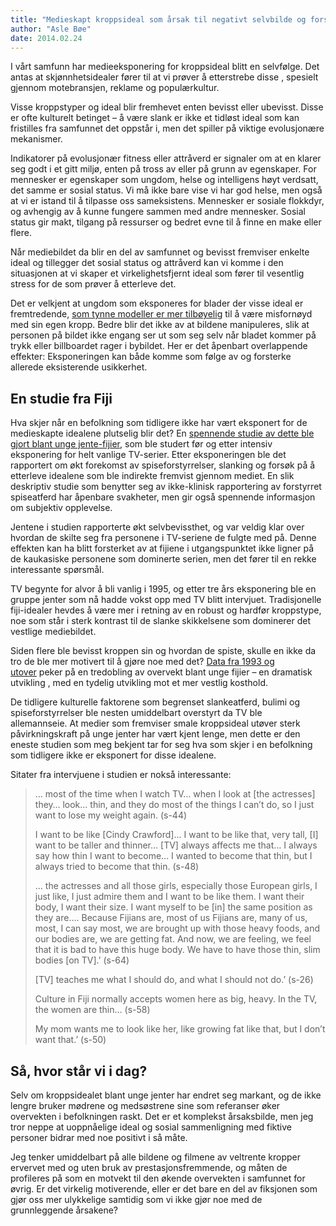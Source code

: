 ```yaml
---
title: "Medieskapt kroppsideal som årsak til negativt selvbilde og forstyrret spiseatferd"
author: "Asle Bøe"
date: 2014.02.24
---
```


I vårt samfunn har medieeksponering for kroppsideal blitt en selvfølge. Det antas at skjønnhetsidealer fører til at vi prøver å etterstrebe disse , spesielt gjennom motebransjen, reklame og populærkultur.

Visse kroppstyper og ideal blir fremhevet enten bevisst eller ubevisst. Disse er ofte kulturelt betinget – å være slank er ikke et tidløst ideal som kan fristilles fra samfunnet det oppstår i, men det spiller på viktige evolusjonære mekanismer.

Indikatorer på evolusjonær fitness eller attråverd er signaler om at en klarer seg godt i et gitt miljø, enten på tross av eller på grunn av egenskaper. For mennesker er egenskaper som ungdom, helse og intelligens høyt verdsatt, det samme er sosial status. Vi må ikke bare vise vi har god helse, men også at vi er istand til å tilpasse oss sameksistens. Mennesker er sosiale flokkdyr, og avhengig av å kunne fungere sammen med andre mennesker. Sosial status gir makt, tilgang på ressurser og bedret evne til å finne en make eller flere.

Når mediebildet da blir en del av samfunnet og bevisst fremviser enkelte ideal og tillegger det sosial status og attråverd kan vi komme i den situasjonen at vi skaper et virkelighetsfjernt ideal som fører til vesentlig stress for de som prøver å etterleve det.

Det er velkjent at ungdom som eksponeres for blader der visse ideal er fremtredende, [som tynne modeller er mer tilbøyelig](http://demoiselle2femme.org/wp-content/uploads/Body-Image-and-Self-Esteem-Among-Girls.pdf) til å være misfornøyd med sin egen kropp. Bedre blir det ikke av at bildene manipuleres, slik at personen på bildet ikke engang ser ut som seg selv når bladet kommer på trykk eller billboardet rager i bybildet. Her er det åpenbart overlappende effekter: Eksponeringen kan både komme som følge av og forsterke allerede eksisterende usikkerhet.

## En studie fra Fiji

Hva skjer når en befolkning som tidligere ikke har vært eksponert for de medieskapte idealene plutselig blir det? En [spennende studie av dette ble gjort blant unge jente-fijier](http://bjp.rcpsych.org/content/180/6/509.full), som ble studert før og etter intensiv eksponering for helt vanlige TV-serier. Etter eksponeringen ble det rapportert om økt forekomst av spiseforstyrrelser, slanking og forsøk på å etterleve idealene som ble indirekte fremvist gjennom mediet. En slik deskriptiv studie som benytter seg av ikke-klinisk rapportering av forstyrret spiseatferd har åpenbare svakheter, men gir også spennende informasjon om subjektiv opplevelse.

Jentene i studien rapporterte økt selvbevissthet, og var veldig klar over hvordan de skilte seg fra personene i TV-seriene de fulgte med på. Denne effekten kan ha blitt forsterket av at fijiene i utgangspunktet ikke ligner på de kaukasiske personene som dominerte serien, men det fører til en rekke interessante spørsmål.

TV begynte for alvor å bli vanlig i 1995, og etter tre års eksponering ble en gruppe jenter som nå hadde vokst opp med TV blitt intervjuet. Tradisjonelle fiji-idealer hevdes å være mer i retning av en robust og hardfør kroppstype, noe som står i sterk kontrast til de slanke skikkelsene som dominerer det vestlige mediebildet.

Siden flere ble bevisst kroppen sin og hvordan de spiste, skulle en ikke da tro de ble mer motivert til å gjøre noe med det? [Data fra 1993 og utover](http://www.ijbnpa.org/content/pdf/1479-5868-10-45.pdf) peker på en tredobling av overvekt blant unge fijier – en dramatisk utvikling , med en tydelig utvikling mot et mer vestlig kosthold.

De tidligere kulturelle faktorene som begrenset slankeatferd, bulimi og spiseforstyrrelser ble nesten umiddelbart overstyrt da TV ble allemannseie. At medier som fremviser smale kroppsideal utøver sterk påvirkningskraft på unge jenter har vært kjent lenge, men dette er den eneste studien som meg bekjent tar for seg hva som skjer i en befolkning som tidligere ikke er eksponert for disse idealene.

Sitater fra intervjuene i studien er nokså interessante:

> … most of the time when I watch TV… when I look at \[the actresses\] they… look… thin, and they do most of the things I can’t do, so I just want to lose my weight again. (s-44)
>
> I want to be like \[Cindy Crawford\]… I want to be like that, very tall, \[I\] want to be taller and thinner… \[TV\] always affects me that… I always say how thin I want to become… I wanted to become that thin, but I always tried to become that thin. (s-48)
>
> … the actresses and all those girls, especially those European girls, I just like, I just admire them and I want to be like them. I want their body, I want their size. I want myself to be \[in\] the same position as they are…. Because Fijians are, most of us Fijians are, many of us, most, I can say most, we are brought up with those heavy foods, and our bodies are, we are getting fat. And now, we are feeling, we feel that it is bad to have this huge body. We have to have those thin, slim bodies \[on TV\].’ (s-64)
>
> \[TV\] teaches me what I should do, and what I should not do.’ (s-26)
>
> Culture in Fiji normally accepts women here as big, heavy. In the TV, the women are thin… (s-58)
>
> My mom wants me to look like her, like growing fat like that, but I don’t want that.’ (s-50)

## Så, hvor står vi i dag?

Selv om kroppsidealet blant unge jenter har endret seg markant, og de ikke lengre bruker mødrene og medsøstrene sine som referanser øker overvekten i befolkningen raskt. Det er et komplekst årsaksbilde, men jeg tror neppe at uoppnåelige ideal og sosial sammenligning med fiktive personer bidrar med noe positivt i så måte.

Jeg tenker umiddelbart på alle bildene og filmene av veltrente kropper ervervet med og uten bruk av prestasjonsfremmende, og måten de profileres på som en motvekt til den økende overvekten i samfunnet for øvrig. Er det virkelig motiverende, eller er det bare en del av fiksjonen som gjør oss mer ulykkelige samtidig som vi ikke gjør noe med de grunnleggende årsakene?
